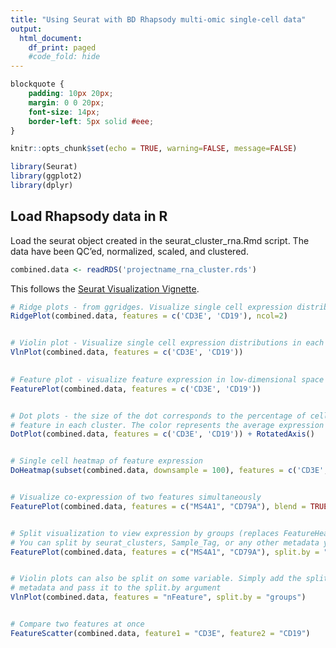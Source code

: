 ```yaml
---
title: "Using Seurat with BD Rhapsody multi-omic single-cell data"
output:
  html_document:
    df_print: paged
    #code_fold: hide
---
```

```css
blockquote {
    padding: 10px 20px;
    margin: 0 0 20px;
    font-size: 14px;
    border-left: 5px solid #eee;
}
```
```r
knitr::opts_chunk$set(echo = TRUE, warning=FALSE, message=FALSE)
```

```r
library(Seurat)
library(ggplot2)
library(dplyr)
```


## Load Rhapsody data in R

Load the seurat object created in the seurat_cluster_rna.Rmd script. The data have been QC'ed, normalized, scaled, and clustered.

```r
combined.data <- readRDS('projectname_rna_cluster.rds')
```

This follows the [Seurat Visualization Vignette](https://satijalab.org/seurat/articles/visualization_vignette.html).

```r
# Ridge plots - from ggridges. Visualize single cell expression distributions in each cluster
RidgePlot(combined.data, features = c('CD3E', 'CD19'), ncol=2)


# Violin plot - Visualize single cell expression distributions in each cluster
VlnPlot(combined.data, features = c('CD3E', 'CD19'))
        

# Feature plot - visualize feature expression in low-dimensional space
FeaturePlot(combined.data, features = c('CD3E', 'CD19'))


# Dot plots - the size of the dot corresponds to the percentage of cells expressing the
# feature in each cluster. The color represents the average expression level
DotPlot(combined.data, features = c('CD3E', 'CD19')) + RotatedAxis()


# Single cell heatmap of feature expression
DoHeatmap(subset(combined.data, downsample = 100), features = c('CD3E', 'CD19'), size = 3)


# Visualize co-expression of two features simultaneously
FeaturePlot(combined.data, features = c("MS4A1", "CD79A"), blend = TRUE)


# Split visualization to view expression by groups (replaces FeatureHeatmap)
# You can split by seurat_clusters, Sample_Tag, or any other metadata you have.
FeaturePlot(combined.data, features = c("MS4A1", "CD79A"), split.by = "groups")


# Violin plots can also be split on some variable. Simply add the splitting variable to object
# metadata and pass it to the split.by argument
VlnPlot(combined.data, features = "nFeature", split.by = "groups")


# Compare two features at once
FeatureScatter(combined.data, feature1 = "CD3E", feature2 = "CD19")
```


